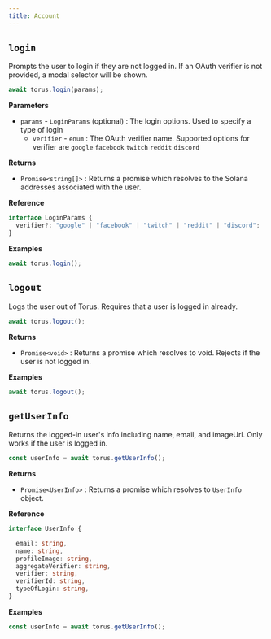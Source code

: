 ```yaml
---
title: Account
---
```


## `login`

Prompts the user to login if they are not logged in. If an OAuth verifier is not
provided, a modal selector will be shown.

```javascript
await torus.login(params);
```

**Parameters**

- `params` - `LoginParams` \(optional\) : The login options. Used to specify a
  type of login
  - `verifier` - `enum` : The OAuth verifier name. Supported options for
    verifier are `google` `facebook` `twitch` `reddit` `discord`

**Returns**

- `Promise<string[]>` : Returns a promise which resolves to the Solana
  addresses associated with the user.

**Reference**

```typescript
interface LoginParams {
  verifier?: "google" | "facebook" | "twitch" | "reddit" | "discord";
}
```

**Examples**

```javascript
await torus.login();
```

## `logout`

Logs the user out of Torus. Requires that a user is logged in already.

```javascript
await torus.logout();
```

**Returns**

- `Promise<void>` : Returns a promise which resolves to void. Rejects if the
  user is not logged in.

**Examples**

```javascript
await torus.logout();
```

## `getUserInfo`

Returns the logged-in user's info including name, email, and imageUrl. Only
works if the user is logged in.
```javascript
const userInfo = await torus.getUserInfo();
```

**Returns**

- `Promise<UserInfo>` : Returns a promise which resolves to `UserInfo` object.

**Reference**

```typescript
interface UserInfo {

  email: string,
  name: string,
  profileImage: string,
  aggregateVerifier: string,
  verifier: string,
  verifierId: string,
  typeOfLogin: string,
}
```

**Examples**

```javascript
const userInfo = await torus.getUserInfo();
```
